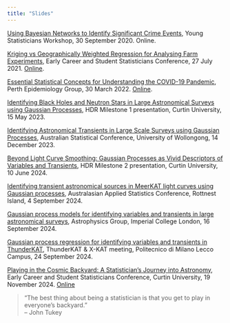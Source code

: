 ```yaml
---
title: "Slides"
---
```


[Using Bayesian Networks to Identify Significant Crime Events](pdf/YSW2020.pdf), Young Statisticians Workshop, 30 September 2020. Online.

[Kriging vs Geographically Weighted Regression for Analysing Farm Experiments](pdf/ECSSC2021.pdf), Early Career and Student Statisticians Conference, 27 July 2021. [Online](https://youtu.be/FDilpvd5WZA).

[Essential Statistical Concepts for Understanding the COVID-19 Pandemic](pdf/PEG_20220330.pdf), Perth Epidemiology Group, 30 March 2022. [Online](https://youtu.be/fOKG_4YWhO8).

[Identifying Black Holes and Neutron Stars in Large Astronomical Surveys using Gaussian Processes](pdf/M1_20230515.pdf), HDR Milestone 1 presentation, Curtin University, 15 May 2023.

[Identifying Astronomical Transients in Large Scale Surveys using Gaussian Processes](pdf/ASC2023.pdf), Australian Statistical Conference, University of Wollongong, 14 December 2023.

[Beyond Light Curve Smoothing: Gaussian Processes as Vivid Descriptors of Variables and Transients](pdf/M2_20240610.pdf), HDR Milestone 2 presentation, Curtin University, 10 June 2024.

[Identifying transient astronomical sources in MeerKAT light curves using Gaussian processes](pdf/AASC2024.pdf), Australasian Applied Statistics Conference, Rottnest Island, 4 September 2024.

[Gaussian process models for identifying variables and transients in large astronomical surveys](pdf/ICL_20240916.pdf), Astrophysics Group, Imperial College London, 16 September 2024.

[Gaussian process regression for identifying variables and transients in ThunderKAT](pdf/XKAT2024.pdf), ThunderKAT & X-KAT meeting, Politecnico di Milano Lecco Campus, 24 September 2024.

[Playing in the Cosmic Backyard: A Statistician’s Journey into Astronomy](pdf/ECSSC2024.pdf), Early Career and Student Statisticians Conference, Curtin University, 19 November 2024. [Online](https://www.youtube.com/embed/QI1gFWM3IsQ?start=50&end=676)

> "The best thing about being a statistician is that you get to play in everyone's backyard."<br>
> -- John Tukey
